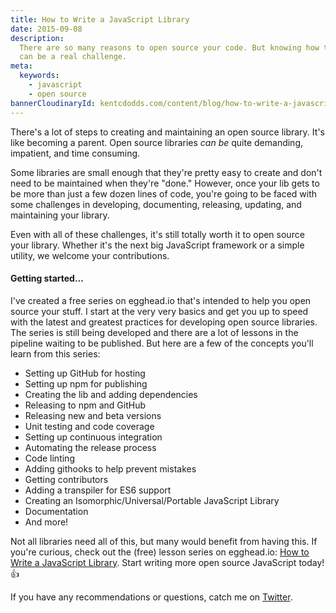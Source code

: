 ```yaml
---
title: How to Write a JavaScript Library
date: 2015-09-08
description:
  There are so many reasons to open source your code. But knowing how to do it
  can be a real challenge.
meta:
  keywords:
    - javascript
    - open source
bannerCloudinaryId: kentcdodds.com/content/blog/how-to-write-a-javascript-library/banner
---
```


There's a lot of steps to creating and maintaining an open source library. It's
like becoming a parent. Open source libraries _can be_ quite demanding,
impatient, and time consuming.

Some libraries are small enough that they're pretty easy to create and don't
need to be maintained when they're "done." However, once your lib gets to be
more than just a few dozen lines of code, you're going to be faced with some
challenges in developing, documenting, releasing, updating, and maintaining your
library.

Even with all of these challenges, it's still totally worth it to open source
your library. Whether it's the next big JavaScript framework or a simple
utility, we welcome your contributions.

#### Getting started...

I've created a free series on egghead.io that's intended to help you open source
your stuff. I start at the very very basics and get you up to speed with the
latest and greatest practices for developing open source libraries. The series
is still being developed and there are a lot of lessons in the pipeline waiting
to be published. But here are a few of the concepts you'll learn from this
series:

- Setting up GitHub for hosting
- Setting up npm for publishing
- Creating the lib and adding dependencies
- Releasing to npm and GitHub
- Releasing new and beta versions
- Unit testing and code coverage
- Setting up continuous integration
- Automating the release process
- Code linting
- Adding githooks to help prevent mistakes
- Getting contributors
- Adding a transpiler for ES6 support
- Creating an Isomorphic/Universal/Portable JavaScript Library
- Documentation
- And more!

Not all libraries need all of this, but many would benefit from having this. If
you're curious, check out the (free) lesson series on egghead.io:
[How to Write a JavaScript Library](https://egghead.io/courses/how-to-write-an-open-source-javascript-library).
Start writing more open source JavaScript today! 👍

If you have any recommendations or questions, catch me on
[Twitter](https://twitter.com/kentcdodds).
